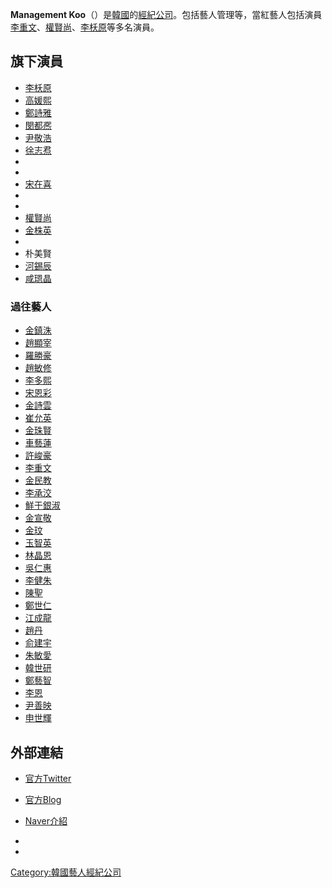 {{Infobox company
| name                = Management Koo
| name_en             = Management Koo
| logo                = 
| logo_size           = 
| logo_caption        = 
| image               =       
| image_size          =
| image_caption       =
| type                = 
| native_name         = 매니지먼트 구
| native_name_lang    = kor
| other_name          = 
| traded_as           = 
| com_code            =
| ROC_UBN             = 
| fate                = 
| predecessor         = 
| successor           = 
| foundation          = 
| defunct             = 
| location            = {{KOR}}[[首爾特別市|首爾特別市]][[江南區_(首爾)|江南區]]{{link-ko|論峴洞|논현동}}241-3號 SK HUB BLUE 1510號
| locations           = 
| area_served         = 
| founder             = 具本權（구본권）
| chairman            =
| vice_chairman       = 
| president           = 
| MD                  = 
| GM                  = 
| CEO                 = 
| COO                 = 
| CFO                 = 
| CMO                 = 
| CD                  = 
| key_people          = 
| industry            = 
| products            = 
| services            = 藝人經紀、新人培訓
| revenue             = 
| operating_income    = 
| net_income          = 
| assets              = 
| equity              = 
| owner               = 
| num_employees       = 
| parent              = 
| divisions           = 
| subsid              = 
| homepage            = 
| zip_code            = 
| telephone_no        = 
| slogan              = 
| capital             = 
| market_value        = 
| P/E_ratio           = 
| earnings_per_share  = 
| net_asset_value     = 
| accounting_period   = 
| major_shareholder   = 
| footnotes           = 
}}

'''Management Koo'''（{{lang-ko|'''매니지먼트 구'''}}）是[[韓國|韓國]]的[[經紀公司|經紀公司]]。包括藝人管理等，當紅藝人包括演員[[李重文|李重文]]、[[權賢尚|權賢尚]]、[[李枖原|李枖原]]等多名演員。

==旗下演員==
{{colbegin}}
*[[李枖原|李枖原]]
*[[高媛熙|高媛熙]]
*[[鄭詩雅|鄭詩雅]]
*[[閔都凞|閔都凞]]
*[[尹敬浩|尹敬浩]]
*[[徐志焄|徐志焄]]
*{{link-ko|蔡東炫|채동현}}
*{{link-ko|權赫|권혁 (배우)}}
*[[宋在喜|宋在喜]]
*{{link-ko|白秀章|백수장}}
*{{link-ko|吳熙俊|오희준}}
*[[權賢尚|權賢尚]]
*[[金株英|金株英]]
*{{link-ko|劉仁秀|유인수}}
*朴美賢
*[[河錫辰|河錫辰]]
*[[咸𤨒晶|咸𤨒晶]]
{{colend}}
===過往藝人===
{{colbegin}}
*[[金鎮洙|金鎮洙]]
*[[趙顯宰|趙顯宰]]
*[[羅勝豪|羅勝豪]]
*[[趙敏修|趙敏修]]
*[[李多熙|李多熙]]
*[[宋恩彩|宋恩彩]]
*[[金詩雲|金詩雲]]
*[[崔允英|崔允英]]
*[[金珠賢|金珠賢]]
*[[車藝蓮|車藝蓮]]
*[[許峻豪|許峻豪]]
*[[李重文|李重文]]
*[[金民教|金民教]]
*[[李承洨|李承洨]]
*[[鮮于銀淑|鮮于銀淑]]
*[[金宣敬|金宣敬]]
*[[金玟|金玟]]
*[[玉智英|玉智英]]
*[[林晶恩|林晶恩]]
*[[吳仁惠|吳仁惠]]
*[[李健朱|李健朱]]
*[[陳聖|陳聖]]
*[[鄭世仁|鄭世仁]]
*[[江成龍|江成龍]]
*[[趙丹_(演員)|趙丹]]
*[[俞建宇|俞建宇]]
*[[朱敏愛|朱敏愛]]
*[[韓世研|韓世研]]
*[[鄭藝智|鄭藝智]]
*[[李恩|李恩]]
*[[尹善映|尹善映]]
*[[申世輝|申世輝]]
{{colend}}

== 外部連結 ==
* {{ko}}[https://twitter.com/managementkoo 官方Twitter] {{Wayback|url=https://twitter.com/managementkoo |date=20160307230840 }} 
* {{ko}}[http://blog.naver.com/entkoo 官方Blog] {{Wayback|url=http://blog.naver.com/entkoo |date=20160304200839 }}
* {{ko}}[http://post.naver.com/my.nhn?memberNo=32030273 Naver介紹] {{Wayback|url=http://post.naver.com/my.nhn?memberNo=32030273 |date=20201027121625 }}
* {{ko}}{{facebook|managementkoo}}
* {{ko}}{{instagram|management_koo}}

{{Management Koo}}
[[Category:韓國藝人經紀公司|Category:韓國藝人經紀公司]]